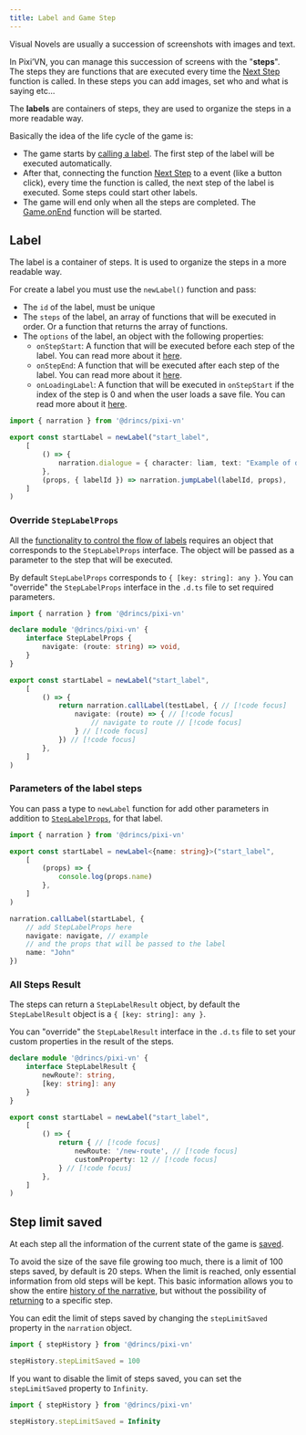 ```yaml
---
title: Label and Game Step
---
```



Visual Novels are usually a succession of screenshots with images and text.

In Pixi’VN, you can manage this succession of screens with the "**steps**". The steps they are functions that are executed every time the [Next Step](/start/labels.md#next-step) function is called. In these steps you can add images, set who and what is saying etc...

The **labels** are containers of steps, they are used to organize the steps in a more readable way.

Basically the idea of the life cycle of the game is:

* The game starts by [calling a label](/start/labels.md#call-a-label). The first step of the label will be executed automatically.
* After that, connecting the function [Next Step](/start/labels.md#next-step) to a event (like a button click), every time the function is called, the next step of the label is executed.
Some steps could start other labels.
* The game will end only when all the steps are completed. The [Game.onEnd](/start/other-narrative-features.md#how-manage-the-end-of-the-game) function will be started.

## Label

The label is a container of steps. It is used to organize the steps in a more readable way.

For create a label you must use the `newLabel()` function and pass:

* The `id` of the label, must be unique
* The `steps` of the label, an array of functions that will be executed in order. Or a function that returns the array of functions.
* The `options` of the label, an object with the following properties:
  * `onStepStart`: A function that will be executed before each step of the label. You can read more about it [here](/start/labels-advanced.md#onstepstart).
  * `onStepEnd`: A function that will be executed after each step of the label. You can read more about it [here](/start/labels-advanced.md#onstepend).
  * `onLoadingLabel`: A function that will be executed in `onStepStart` if the index of the step is 0 and when the user loads a save file. You can read more about it [here](/start/labels-advanced.md#onloadinglabel).

```ts title="labels/startLabel.ts"
import { narration } from '@drincs/pixi-vn'

export const startLabel = newLabel("start_label",
    [
        () => {
            narration.dialogue = { character: liam, text: "Example of dialogue" }
        },
        (props, { labelId }) => narration.jumpLabel(labelId, props),
    ]
)
```

### Override `StepLabelProps`

All the [functionality to control the flow of labels](/start/labels-flow.md) requires an object that corresponds to the `StepLabelProps` interface. The object will be passed as a parameter to the step that will be executed.

By default `StepLabelProps` corresponds to `{ [key: string]: any }`. You can "override" the `StepLabelProps` interface in the `.d.ts` file to set required parameters.

```ts tab="pixi-vn.d.ts"
import { narration } from '@drincs/pixi-vn'

declare module '@drincs/pixi-vn' {
    interface StepLabelProps {
        navigate: (route: string) => void,
    }
}
```

```ts tab="labels/startLabel.ts"
export const startLabel = newLabel("start_label",
    [
        () => {
            return narration.callLabel(testLabel, { // [!code focus]
                navigate: (route) => { // [!code focus]
                    // navigate to route // [!code focus]
                } // [!code focus]
            }) // [!code focus]
        },
    ]
)
```

### Parameters of the label steps

You can pass a type to `newLabel` function for add other parameters in addition to [`StepLabelProps`](#override-steplabelprops), for that label.

```ts title="labels/startLabel.ts"
import { narration } from '@drincs/pixi-vn'

export const startLabel = newLabel<{name: string}>("start_label",
    [
        (props) => {
            console.log(props.name)
        },
    ]
)

narration.callLabel(startLabel, {
    // add StepLabelProps here
    navigate: navigate, // example
    // and the props that will be passed to the label
    name: "John"
})
```

### All Steps Result

The steps can return a `StepLabelResult` object, by default the `StepLabelResult` object is a `{ [key: string]: any }`.

You can "override" the `StepLabelResult` interface in the `.d.ts` file to set your custom properties in the result of the steps.

```ts tab="pixi-vn.d.ts"
declare module '@drincs/pixi-vn' {
    interface StepLabelResult {
        newRoute?: string,
        [key: string]: any
    }
}
```

```ts tab="labels/startLabel.ts"
export const startLabel = newLabel("start_label",
    [
        () => {
            return { // [!code focus]
                newRoute: '/new-route', // [!code focus]
                customProperty: 12 // [!code focus]
            } // [!code focus]
        },
    ]
)
```

## Step limit saved

At each step all the information of the current state of the game is [saved](/start/save.md).

To avoid the size of the save file growing too much, there is a limit of 100 steps saved, by default is 20 steps. When the limit is reached, only essential information from old steps will be kept.
This basic information allows you to show the entire [history of the narrative](/start/history.md), but without the possibility of [returning](/start/labels-flow.md#go-back) to a specific step.

You can edit the limit of steps saved by changing the `stepLimitSaved` property in the `narration` object.

```typescript
import { stepHistory } from '@drincs/pixi-vn'

stepHistory.stepLimitSaved = 100
```

If you want to disable the limit of steps saved, you can set the `stepLimitSaved` property to `Infinity`.

```typescript
import { stepHistory } from '@drincs/pixi-vn'

stepHistory.stepLimitSaved = Infinity
```

